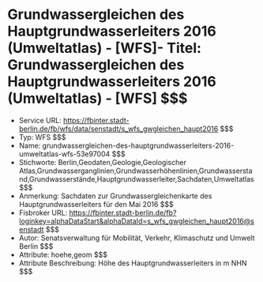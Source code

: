 # Grundwassergleichen des Hauptgrundwasserleiters 2016 (Umweltatlas) - [WFS]- Titel: Grundwassergleichen des Hauptgrundwasserleiters 2016 (Umweltatlas) - [WFS] $$$
- Service URL: https://fbinter.stadt-berlin.de/fb/wfs/data/senstadt/s_wfs_gwgleichen_haupt2016 $$$
- Typ: WFS $$$
- Name: grundwassergleichen-des-hauptgrundwasserleiters-2016-umweltatlas-wfs-53e97004 $$$
- Stichworte: Berlin,Geodaten,Geologie,Geologischer Atlas,Grundwasserganglinien,Grundwasserhöhenlinien,Grundwasserstand,Grundwasserstände,Hauptgrundwasserleiter,Sachdaten,Umweltatlas $$$
- Anmerkung: Sachdaten zur Grundwassergleichenkarte des Hauptgrundwasserleiters für den Mai 2016 $$$
- Fisbroker URL: https://fbinter.stadt-berlin.de/fb?loginkey=alphaDataStart&alphaDataId=s_wfs_gwgleichen_haupt2016@senstadt $$$
- Autor: Senatsverwaltung für Mobilität, Verkehr, Klimaschutz und Umwelt Berlin $$$
- Attribute: hoehe,geom $$$
- Attribute Beschreibung: Höhe des Hauptgrundwasserleiters in m NHN $$$
